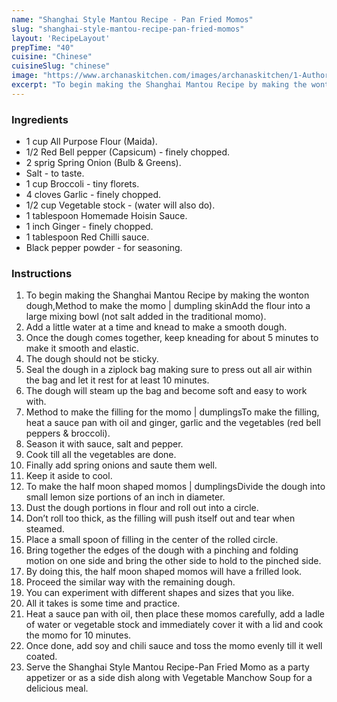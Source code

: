 ---
name: "Shanghai Style Mantou Recipe - Pan Fried Momos"
slug: "shanghai-style-mantou-recipe-pan-fried-momos"
layout: 'RecipeLayout'
prepTime: "40"
cuisine: "Chinese"
cuisineSlug: "chinese"
image: "https://www.archanaskitchen.com/images/archanaskitchen/1-Author/sibyl_sunitha/Shanghai_Mantou_Recipe_Pan_Fried_Filled_Momo_Recipe.jpg"
excerpt: "To begin making the Shanghai Mantou Recipe by making the wonton dough,Method to make the momo  dumpling skinAdd the flour into a large mixing bowl not salt added in the traditional momo"
---

### Ingredients

- 1 cup All Purpose Flour (Maida).
- 1/2 Red Bell pepper (Capsicum) - finely chopped.
- 2 sprig Spring Onion (Bulb & Greens).
- Salt - to taste.
- 1 cup Broccoli - tiny florets.
- 4 cloves Garlic - finely chopped.
- 1/2 cup Vegetable stock - (water will also do).
- 1 tablespoon Homemade Hoisin Sauce.
- 1 inch Ginger - finely chopped.
- 1 tablespoon Red Chilli sauce.
- Black pepper powder - for seasoning.

### Instructions

1. To begin making the Shanghai Mantou Recipe by making the wonton dough,Method to make the momo | dumpling skinAdd the flour into a large mixing bowl (not salt added in the traditional momo).
1. Add a little water at a time and knead to make a smooth dough.
1. Once the dough comes together, keep kneading for about 5 minutes to make it smooth and elastic.
1. The dough should not be sticky.
1. Seal the dough in a ziplock bag making sure to press out all air within the bag and let it rest for at least 10 minutes.
1. The dough will steam up the bag and become soft and easy to work with.
1. Method to make the filling for the momo | dumplingsTo make the filling, heat a sauce pan with oil and ginger, garlic and the vegetables (red bell peppers & broccoli).
1. Season it with sauce, salt and pepper.
1. Cook till all the vegetables are done.
1. Finally add spring onions and saute them well.
1. Keep it aside to cool.
1. To make the half moon shaped momos | dumplingsDivide the dough into small lemon size portions of an inch in diameter.
1. Dust the dough portions in flour and roll out into a circle.
1. Don’t roll too thick, as the filling will push itself out and tear when steamed.
1. Place a small spoon of filling in the center of the rolled circle.
1. Bring together the edges of the dough with a pinching and folding motion on one side and bring the other side to hold to the pinched side.
1. By doing this, the half moon shaped momos will have a frilled look.
1. Proceed the similar way with the remaining dough.
1. You can experiment with different shapes and sizes that you like.
1. All it takes is some time and practice.
1. Heat a sauce pan with oil, then place these momos carefully, add a ladle of water or vegetable stock and immediately cover it with a lid and cook the momo for 10 minutes.
1. Once done, add soy and chili sauce and toss the momo evenly till it well coated.
1. Serve the Shanghai Style Mantou Recipe-Pan Fried Momo as a party appetizer or as a side dish along with Vegetable Manchow Soup for a delicious meal.

